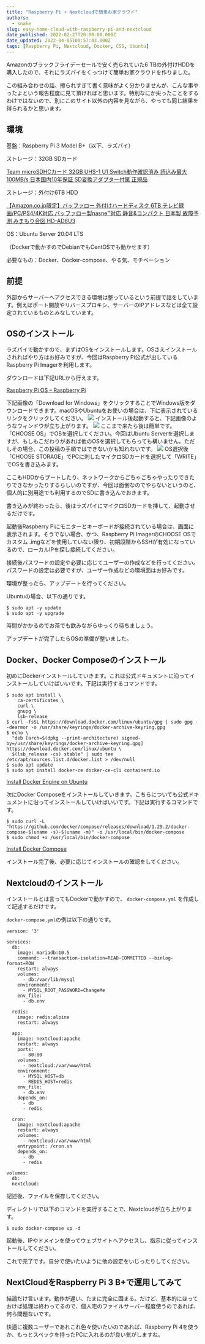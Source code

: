 ```yaml
---
title: "Raspberry Pi + Nextcloudで簡単お家クラウド"
authors:
  - snake
slug: easy-home-cloud-with-raspberry-pi-and-nextcloud
date_published: 2022-02-27T20:00:00.000Z
date_updated: 2022-04-05T00:57:43.000Z
tags: [Raspberry Pi, Nextcloud, Docker, CSS, Ubuntu]
---
```


Amazonのブラックフライデーセールで安く売られていた6 TBの外付けHDDを購入したので、それにラズパイをくっつけて簡単お家クラウドを作りました。

この組み合わせの話、擦られすぎて書く意味がよく分かりませんが、こんな事やったよという報告程度に見て頂ければと思います。特別なにか尖ったことをするわけではないので、別にこのサイト以外の内容を見ながら、やっても同じ結果を得られるかと思います。

## 環境

基盤：Raspberry Pi 3 Model B+（以下、ラズパイ）

ストレージ：32GB SDカード

[Team microSDHCカード 32GB UHS-1 U1 Switch動作確認済み 読込み最大100MB/s 日本国内10年保証 SD変換アダプター付属 正規品 ](https://www.amazon.co.jp/dp/B09HMJ48HT/)

ストレージ：外付け6TB HDD

[【Amazon.co.jp限定】バッファロー 外付けハードディスク 6TB テレビ録画/PC/PS4/4K対応 バッファロー製nasne™対応 静音&コンパクト 日本製 故障予測 みまもり合図 HD-AD6U3 ](https://www.amazon.co.jp/dp/B07QPNK96T/)

OS：Ubuntu Server 20.04 LTS

（Dockerで動かすのでDebianでもCentOSでも動かせます）

必要なもの：Docker、Docker-compose、やる気、モチベーション

## 前提

外部からサーバーへアクセスできる環境は整っているという前提で話をしています。例えばポート開放やリバースプロキシ、サーバーのIPアドレスなどは全て設定されているものとみなしています。

## OSのインストール

ラズパイで動かすので、まずはOSをインストールします。OSさえインストールされればやり方はお好みですが、今回はRaspberry Pi公式が出しているRaspberry Pi Imagerを利用します。

ダウンロードは下記URLから行えます。

[Raspberry Pi OS – Raspberry Pi](https://www.raspberrypi.com/software/)

下記画像の「Download for Windows」をクリックすることでWindows版をダウンロードできます。macOSやUbuntuをお使いの場合は、下に表示されているリンクをクリックしてください。
![](https://i.imgur.com/e83znZ2.png)
インストール後起動すると、下記画像のようなウィンドウが立ち上がります。
![](https://i.imgur.com/o50yja6.png)
ここまで来たら後は簡単です。「CHOOSE OS」でOSを選択してください。今回はUbuntu Serverを選択しますが、もしもこだわりがあれば他のOSを選択してもらっても構いません。ただしその場合、この投稿の手順ではできないかも知れないです。
![](https://i.imgur.com/Fchgc89.png)
OS選択後「CHOOSE STORAGE」でPCに刺したマイクロSDカードを選択して「WRITE」でOSを書き込みます。

ここもHDDからブートしたり、ネットワークからごちゃごちゃやったりできたりできなかったりするらしいのですが、今回は面倒なのでやらないというのと、個人的に別用途でも利用するのでSDに書き込んでおきます。

書き込みが終わったら、後はラズパイにマイクロSDカードを挿して、起動させるだけです。

起動後Raspberry Piにモニターとキーボードが接続されている場合は、画面に表示されます。そうでない場合、かつ、Raspberry Pi ImagerのCHOOSE OSでカスタム .imgなどを使用していない限り、初期段階からSSHが有効になっているので、ローカルIPを探し接続してください。

接続後パスワードの設定や必要に応じてユーザーの作成などを行ってください。パスワードの設定は必要ですが、ユーザー作成などの環境面はお好みです。

環境が整ったら、アップデートを行ってください。

Ubuntuの場合、以下の通りです。

    $ sudo apt -y update
    $ sudo apt -y upgrade

時間がかかるのでお茶でも飲みながらゆっくり待ちましょう。

アップデートが完了したらOSの準備が整いました。

## Docker、Docker Composeのインストール

初めにDockerインストールしていきます。これは公式ドキュメントに沿ってインストールしていけばいいです。下記は実行するコマンドです。

    $ sudo apt install \
        ca-certificates \
        curl \
        gnupg \
        lsb-release
    $ curl -fsSL https://download.docker.com/linux/ubuntu/gpg | sudo gpg --dearmor -o /usr/share/keyrings/docker-archive-keyring.gpg
    $ echo \
      "deb [arch=$(dpkg --print-architecture) signed-by=/usr/share/keyrings/docker-archive-keyring.gpg] https://download.docker.com/linux/ubuntu \
      $(lsb_release -cs) stable" | sudo tee /etc/apt/sources.list.d/docker.list > /dev/null
    $ sudo apt update
    $ sudo apt install docker-ce docker-ce-cli containerd.io


[Install Docker Engine on Ubuntu](https://docs.docker.com/engine/install/ubuntu/)

次にDocker Composeをインストールしていきます。こちらについても公式ドキュメントに沿ってインストールしていけばいいです。下記は実行するコマンドです。

    $ sudo curl -L "https://github.com/docker/compose/releases/download/1.29.2/docker-compose-$(uname -s)-$(uname -m)" -o /usr/local/bin/docker-compose
    $ sudo chmod +x /usr/local/bin/docker-compose


[Install Docker Compose](https://docs.docker.com/compose/install/#alternative-install-options)

インストール完了後、必要に応じてインストールの確認をしてください。

## Nextcloudのインストール

インストールとは言ってもDockerで動かすので、 `docker-compose.yml` を作成して記述するだけです。

`docker-compose.yml`の例は以下の通りです。

    version: '3'
    
    services:
      db:
        image: mariadb:10.5
        command: --transaction-isolation=READ-COMMITTED --binlog-format=ROW
        restart: always
        volumes:
          - db:/var/lib/mysql
        environment:
          - MYSQL_ROOT_PASSWORD=ChangeMe
        env_file:
          - db.env
    
      redis:
        image: redis:alpine
        restart: always
    
      app:
        image: nextcloud:apache
        restart: always
        ports:
          - 80:80
        volumes:
          - nextcloud:/var/www/html
        environment:
          - MYSQL_HOST=db
          - REDIS_HOST=redis
        env_file:
          - db.env
        depends_on:
          - db
          - redis
    
      cron:
        image: nextcloud:apache
        restart: always
        volumes:
          - nextcloud:/var/www/html
        entrypoint: /cron.sh
        depends_on:
          - db
          - redis
    
    volumes:
      db:
      nextcloud:

記述後、ファイルを保存してください。

ディレクトリで以下のコマンドを実行することで、Nextcloudが立ち上がります。

    $ sudo docker-compose up -d

起動後、IPやドメインを使ってウェブサイトへアクセスし、指示に従ってインストールしてください。

これで完了です。自分で使いたいように他の設定をいじったりしてください。

## NextCloudをRaspberry Pi 3 B+で運用してみて

結論だけ言います。動作が遅い、たまに完全に固まる。だけど、基本的にほっておけば処理は終わってるので、個人宅のファイルサーバー程度使うのであれば、何ら問題ないです。

快適に複数ユーザーであれこれ色々使いたいのであれば、Raspberry Pi 4を使うか、もっとスペックを持ったPCに入れるのが良い気がしますね。
